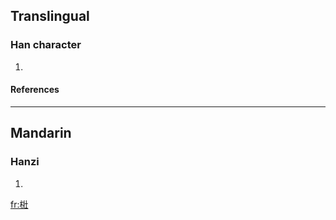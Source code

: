 ==Translingual==
===Han character===
{{Han char|rn=75|rad=木|as=07|sn=11|four=4491<sub>0</sub>|canj=木女一土 (DVMG)}}
# {{defn|Han|sort=木07}}
====References====
{{Han ref|kx=0528.140|dkj=14834|hdz=21222.030|uh=6889|ud=26761|bh=D5CE|bd=54734}}

----
==Mandarin==
===Hanzi===
{{cmn-hanzi|pin=[[zhuāng]] ([[zhuang1]])|wg=chuang<sup>1</sup>}}
# {{defn|Mandarin}}

[[fr:梉]]